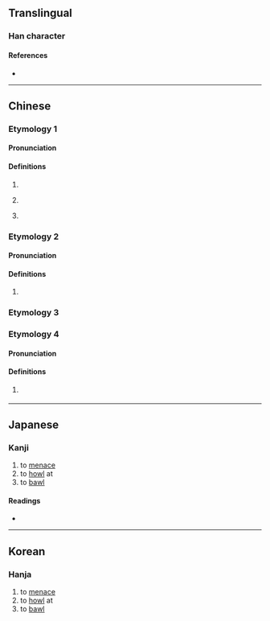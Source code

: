 {{also|呼}}
{{character info}}
==Translingual==

===Han character===
{{Han char|rn=30|rad=口|as=11|sn=14|four=|canj=RYPD|ids=⿰口虖}}

====References====
* {{Han ref|kx=0205.260|dkj=04195|dj=0428.190|hdz=10676.010|uh=5611|ud=22033}}

----

==Chinese==
{{zh-forms}}

===Etymology 1===

====Pronunciation====
{{zh-pron
|m=hū
|c=fu1
|mc=y
|oc=y
|cat=v,pn
}}

====Definitions====
{{zh-hanzi}}

# {{zh-original|呼|to [[call]]; to [[shout]]}}
# {{lb|zh|onomatopoeia}} {{n-g|A [[puff]] of [[wind]].}}
# {{surname|zh}}

===Etymology 2===

====Pronunciation====
{{zh-pron
|m=hù
|c=fu3
|cat=syllable
}}

====Definitions====
{{zh-hanzi}}

# {{zh-only|嘑爾}}

===Etymology 3===
{{zh-see|滹|v}}

===Etymology 4===
{{zh-forms|alt=啦,喇,嚹,𡅈}}

====Pronunciation====
{{zh-pron
|c=laa3
|cat=part
}}

====Definitions====
{{zh-hanzi}}

# {{lb|zh|Cantonese}} {{zh-alt-form|喇|tr=laa3|(sentence-final particle)}}

----

==Japanese==

===Kanji===
{{ja-kanji|grade=|rs=口11}}

# to [[menace]]
# to [[howl]] at
# to [[bawl]]

====Readings====
* {{ja-readings|on=[[こ]] (ko), [[く]] (ku)|kun=[[さけぶ]] (sakebu), [[なく]] (naku), [[よぶ]] (yobu)}}

----

==Korean==

===Hanja===
{{ko-hanja|hangeul=호|rv=ho|mr=ho}}

# to [[menace]]
# to [[howl]] at
# to [[bawl]]